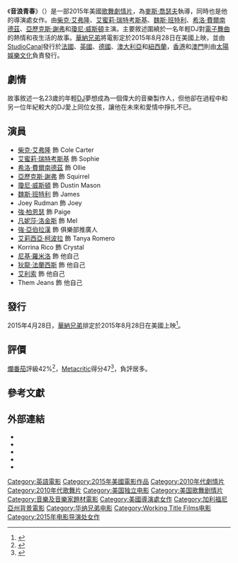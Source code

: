 {{noteTA
|G1=Show
|G2=Movie
|T=zh-tw:音浪青春;zh-cn:我们是你的朋友 (电影);zh-hk:爆Beat同盟;
|1=zh-tw:音浪青春;zh-cn:我们是你的朋友 (电影);zh-hk:爆Beat同盟;
}}
{{Infobox film
| name           = 音浪青春
| original_name  = {{lang|en|''We Are Your Friends''}}
| image          = We Are Your Friends Poster.jpg
| alt            =
| caption        = 電影海報
| director       = [[麥斯·喬瑟夫|麥斯·喬瑟夫]]
| producer       = {{Plainlist|
* [[提姆·畢文|提姆·畢文]]
* [[艾瑞克·費納|艾瑞克·費納]]
* [[麗莎·斯科特|麗莎·斯科特]]
}}
| screenplay     = {{Plainlist|
* 麥斯·喬瑟夫
* Meaghan Oppenheimer
}}
| story          = Richard Silverman
| starring       = {{Plainlist|
* [[柴克·艾弗隆|柴克·艾弗隆]]
* [[艾蜜莉·瑞特考斯基|艾蜜莉·瑞特考斯基]]
* [[希洛·費爾南德茲|希洛·費爾南德茲]]
* [[亞歷克斯·謝弗|亞歷克斯·謝弗]]
* [[瓊尼·威斯頓|瓊尼·威斯頓]]
* [[魏斯·班特利|魏斯·班特利]]
}}
| cinematography = Brett Pawlak
| editing        = Terel Gibson
| production companies = {{Plainlist|
* [[StudioCanal|StudioCanal]]
* [[Working_Title_Films|Working Title Films]]
}}
| distributor    = [[華納兄弟|華納兄弟]]<br>[[太陽娛樂文化|太陽娛樂文化]]（香港）
| released       = {{Film date|2015|08|21|洛杉磯首映|2015|08|28|美國|2015|10|08|香港和澳門|2015|10|30|臺灣}}
| runtime        = 96分鐘<!--Theatrical runtime: 95:53--><ref>{{cite web | url=http://www.bbfc.co.uk/releases/we-are-your-friends-film | title=''WE ARE YOUR FRIENDS'' (15) | work=[[British_Board_of_Film_Classification|British Board of Film Classification]] | date=2015-08-06 | accessdate=2015-08-06 | archive-date=2020-01-28 | archive-url=https://web.archive.org/web/20200128145914/https://bbfc.co.uk/releases/we-are-your-friends-film | dead-url=no }}</ref>
| country        = 美國
| language       = 英語
| budget         = 200萬美元
| gross          = 1112萬美元<ref name="BOM">{{cite web |url=http://www.boxofficemojo.com/movies/?page=main&id=weareyourfriends.htm |title=We Are Your Friends (2015) |website=Box Office Mojo |accessdate=2015-08-30 |archive-url=https://web.archive.org/web/20151009040824/http://www.boxofficemojo.com/movies/?page=main&id=weareyourfriends.htm |archive-date=2015-10-09 |dead-url=yes }}</ref>
| cn_name        = 我们是你的朋友
| hk_name        = 爆Beat同盟
| tw_name        = 音浪青春
}}
《'''音浪青春'''》（{{lang-en|''We Are Your Friends''}}）是一部2015年美國[[DJ|歌舞]][[劇情片|劇情片]]，為[[麥斯·喬瑟夫|麥斯·喬瑟夫]]執導，同時也是他的導演處女作。由[[柴克·艾弗隆|柴克·艾弗隆]]、[[艾蜜莉·瑞特考斯基|艾蜜莉·瑞特考斯基]]、[[魏斯·班特利|魏斯·班特利]]、[[希洛·費爾南德茲|希洛·費爾南德茲]]、[[亞歷克斯·謝弗|亞歷克斯·謝弗]]和[[瓊尼·威斯頓|瓊尼·威斯頓]]主演。主要敘述圍繞於一名年輕DJ對[[電子舞曲|電子舞曲]]的熱情和夜生活的故事。[[華納兄弟|華納兄弟]]將電影定於2015年8月28日在美國上映，並由[[StudioCanal|StudioCanal]]發行於[[法國|法國]]、[[英國|英國]]、[[德國|德國]]、[[澳大利亞|澳大利亞]]和[[紐西蘭|紐西蘭]]，[[香港|香港]]和[[澳門|澳門]]則由[[太陽娛樂文化|太陽娛樂文化]]負責發行。

==劇情==
故事敘述一名23歲的年輕[[DJ|DJ]]夢想成為一個偉大的音樂製作人，但他卻在過程中和另一位年紀較大的DJ愛上同位女孩，讓他在未來和愛情中掙扎不已。

==演員==
{{div col|2}}
* [[柴克·艾弗隆|柴克·艾弗隆]] 飾 Cole Carter
* [[艾蜜莉·瑞特考斯基|艾蜜莉·瑞特考斯基]] 飾 Sophie
* [[希洛·費爾南德茲|希洛·費爾南德茲]] 飾 Ollie
* [[亞歷克斯·謝弗|亞歷克斯·謝弗]] 飾 Squirrel
* [[瓊尼·威斯頓|瓊尼·威斯頓]] 飾 Dustin Mason
* [[魏斯·班特利|魏斯·班特利]] 飾 James
* Joey Rudman 飾 Joey
* [[強·柏恩瑟|強·柏恩瑟]] 飾 Paige
* [[凡妮莎·洛金斯|凡妮莎·洛金斯]] 飾 Mel
* [[強·亞伯拉漢|強·亞伯拉漢]] 飾 俱樂部推廣人
* [[艾莉西亞·柯波拉|艾莉西亞·柯波拉]] 飾 Tanya Romero
* Korrina Rico 飾 Crystal
* [[尼基·羅米洛|尼基·羅米洛]] 飾 他自己
* [[狄龍·法蘭西斯|狄龍·法蘭西斯]] 飾 他自己
* [[艾利索|艾利索]] 飾 他自己
* Them Jeans 飾 他自己
{{div col end}}

==發行==
2015年4月28日，[[華納兄弟|華納兄弟]]排定於2015年8月28日在美國上映<ref>{{cite web|url=http://deadline.com/2015/04/we-are-your-friends-release-date-edm-zac-efron-1201417765/|title=Warner Bros Dates EDM Pic ‘We Are Your Friends’ For Summer|accessdate=2015-05-04|date=2015-04-28|publisher=[[Deadline.com|Deadline.com]]|author=Pedersen, Erik|archive-date=2018-08-13|archive-url=https://web.archive.org/web/20180813013837/https://deadline.com/2015/04/we-are-your-friends-release-date-edm-zac-efron-1201417765/|dead-url=no}}</ref>。

==評價==
[[爛番茄|爛番茄]]評級42%<ref>{{cite web |url=http://www.rottentomatoes.com/m/we_are_your_friends/ |title=We Are Your Friends (2015) |publisher=Rotten Tomatoes |accessdate=August 28, 2015 |archive-date=2015-11-10 |archive-url=https://web.archive.org/web/20151110160037/http://www.rottentomatoes.com/m/we_are_your_friends/ |dead-url=no }}</ref>，[[Metacritic|Metacritic]]得分47<ref>{{cite web |url=http://www.metacritic.com/movie/we-are-your-friends |title=We Are Your Friends reviews |publisher=Metacritic |accessdate=August 28, 2015 |archive-date=2018-01-08 |archive-url=https://web.archive.org/web/20180108195236/http://www.metacritic.com/movie/we-are-your-friends |dead-url=no }}</ref>，負評居多。

==參考文獻==
{{Reflist}}

==外部連結==
* {{Official website|http://www.wayf-movie.com/}}
* {{IMDb title|3787590}}
* {{mojo title|weareyourfriends}}
* {{rotten-tomatoes|we_are_your_friends}}
* {{metacritic film|we-are-your-friends}}

{{DEFAULTSORT:We Are Your Friends}}
[[Category:英語電影|Category:英語電影]]
[[Category:2015年美國電影作品|Category:2015年美國電影作品]]
[[Category:2010年代劇情片|Category:2010年代劇情片]]
[[Category:2010年代歌舞片|Category:2010年代歌舞片]]
[[Category:美国独立电影|Category:美国独立电影]]
[[Category:美国歌舞剧情片|Category:美国歌舞剧情片]]
[[Category:音樂及音樂家題材電影|Category:音樂及音樂家題材電影]]
[[Category:美國導演處女作|Category:美國導演處女作]]
[[Category:加利福尼亞州背景電影|Category:加利福尼亞州背景電影]]
[[Category:华纳兄弟电影|Category:华纳兄弟电影]]
[[Category:Working_Title_Films电影|Category:Working Title Films电影]]
[[Category:2015年电影导演处女作|Category:2015年电影导演处女作]]
